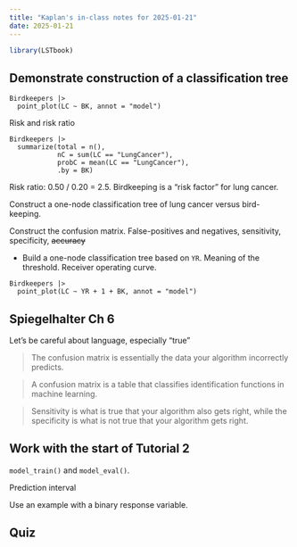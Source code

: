 ```yaml
---
title: "Kaplan's in-class notes for 2025-01-21"
date: 2025-01-21
---
```




```r
library(LSTbook)
```



## Demonstrate construction of a classification tree



```webr-r
Birdkeepers |>
  point_plot(LC ~ BK, annot = "model")
```

Risk and risk ratio

```webr-r
Birdkeepers |>
  summarize(total = n(), 
            nC = sum(LC == "LungCancer"), 
            probC = mean(LC == "LungCancer"), 
            .by = BK)
```

Risk ratio: 0.50 / 0.20 = 2.5. Birdkeeping is a "risk factor" for lung cancer.

Construct a one-node classification tree of lung cancer versus bird-keeping.

Construct the confusion matrix. False-positives and negatives, sensitivity, specificity, ~~accuracy~~ 

- Build a one-node classification tree based on `YR`. Meaning of the threshold. Receiver operating curve. 



```webr-r
Birdkeepers |>
  point_plot(LC ~ YR + 1 + BK, annot = "model")
```


## Spiegelhalter Ch 6

Let's be careful about language, especially "true"

> The confusion matrix is essentially the data your algorithm incorrectly
predicts.

> A confusion matrix is a table that classifies identification functions in machine learning.

> Sensitivity is what is true that your algorithm also gets right, while the
specificity is what is not true that your algorithm gets right.


## Work with the start of Tutorial 2

`model_train()` and `model_eval()`. 

Prediction interval

Use an example with a binary response variable.

## Quiz
